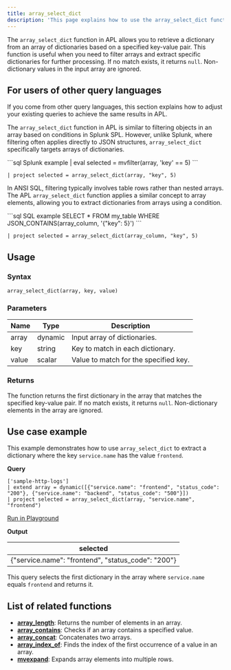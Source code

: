 ```yaml
---
title: array_select_dict
description: 'This page explains how to use the array_select_dict function in APL.'
---
```


The `array_select_dict` function in APL allows you to retrieve a dictionary from an array of dictionaries based on a specified key-value pair. This function is useful when you need to filter arrays and extract specific dictionaries for further processing. If no match exists, it returns `null`. Non-dictionary values in the input array are ignored.

## For users of other query languages

If you come from other query languages, this section explains how to adjust your existing queries to achieve the same results in APL.

<AccordionGroup>
<Accordion title="Splunk SPL users">

The `array_select_dict` function in APL is similar to filtering objects in an array based on conditions in Splunk SPL. However, unlike Splunk, where filtering often applies directly to JSON structures, `array_select_dict` specifically targets arrays of dictionaries.

<CodeGroup>
```sql Splunk example
| eval selected = mvfilter(array, 'key' == 5)
```

```kusto APL equivalent
| project selected = array_select_dict(array, "key", 5)
```
</CodeGroup>

</Accordion>
<Accordion title="ANSI SQL users">

In ANSI SQL, filtering typically involves table rows rather than nested arrays. The APL `array_select_dict` function applies a similar concept to array elements, allowing you to extract dictionaries from arrays using a condition.

<CodeGroup>
```sql SQL example
SELECT *
FROM my_table
WHERE JSON_CONTAINS(array_column, '{"key": 5}')
```

```kusto APL equivalent
| project selected = array_select_dict(array_column, "key", 5)
```
</CodeGroup>

</Accordion>
</AccordionGroup>

## Usage

### Syntax

```kusto
array_select_dict(array, key, value)
```

### Parameters

| Name   | Type     | Description                                   |
|--------|----------|-----------------------------------------------|
| array  | dynamic  | Input array of dictionaries.                 |
| key    | string   | Key to match in each dictionary.             |
| value  | scalar   | Value to match for the specified key.         |

### Returns

The function returns the first dictionary in the array that matches the specified key-value pair. If no match exists, it returns `null`. Non-dictionary elements in the array are ignored.

## Use case example

This example demonstrates how to use `array_select_dict` to extract a dictionary where the key `service.name` has the value `frontend`.

**Query**

```kusto
['sample-http-logs']
| extend array = dynamic([{"service.name": "frontend", "status_code": "200"}, {"service.name": "backend", "status_code": "500"}])
| project selected = array_select_dict(array, "service.name", "frontend")
```

[Run in Playground](https://play.axiom.co/axiom-play-qf1k/explorer?initForm=%7B%22apl%22%3A%22%5B'sample-http-logs'%5D%20%7C%20extend%20array%20%3D%20dynamic(%5B%7B'service.name'%3A%20'frontend'%2C%20'status_code'%3A%20'200'%7D%2C%20%7B'service.name'%3A%20'backend'%2C%20'status_code'%3A%20'500'%7D%5D)%20%7C%20project%20selected%20%3D%20array_select_dict(array%2C%20'service.name'%2C%20'frontend')%22%7D)

**Output**

| selected                           |
|------------------------------------|
| {"service.name": "frontend", "status_code": "200"} |

This query selects the first dictionary in the array where `service.name` equals `frontend` and returns it.

## List of related functions

- [**array_length**](/apl/array-functions/array_length-function): Returns the number of elements in an array.
- [**array_contains**](/apl/array-functions/array_contains-function): Checks if an array contains a specified value.
- [**array_concat**](/apl/array-functions/array_concat-function): Concatenates two arrays.
- [**array_index_of**](/apl/array-functions/array_index_of-function): Finds the index of the first occurrence of a value in an array.
- [**mvexpand**](/apl/array-functions/mvexpand-function): Expands array elements into multiple rows.